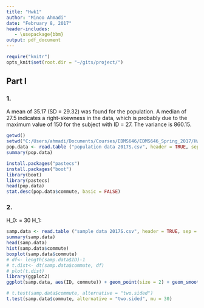 ```yaml
---
title: "Hwk1"
author: "Minoo Ahmadi"
date: "February 8, 2017"
header-includes:
   - \usepackage{bbm}
output: pdf_document
---
```



```r
require("knitr")
opts_knit$set(root.dir = "~/gits/project/")
```


## Part I
### 1.
A mean of 35.17 (SD = 29.32) was found for the population.  A median of 27.5 indicates a right-skewness in the data, which is probably due to the maximum value of 150 for the subject with ID = 27. The variance is 860.15.

```r
getwd()
setwd("C:/Users/ahmadi/Documents/Courses/EDMS646/EDMS646_Spring_2017/Hwk1")
pop.data <- read.table ("population data 2017S.csv", header = TRUE, sep = ",")
summary(pop.data)

install.packages("pastecs")
install.packages("boot")
library(boot)
library(pastecs)
head(pop.data)
stat.desc(pop.data$commute, basic = FALSE)

```

### 2.
H_0: \mu = 30
H_1: \mu \neq 30

```r
samp.data <- read.table ("sample data 2017S.csv", header = TRUE, sep = ",")
summary(samp.data)
head(samp.data)
hist(samp.data$commute)
boxplot(samp.data$commute)
# df<- length(samp.data$ID)-1
# t.dist<- dt(samp.data$commute, df)
# plot(t.dist)
library(ggplot2)
ggplot(samp.data, aes(ID, commute)) + geom_point(size = 2) + geom_smooth(method = "lm")   # or: plot (samp.data$commute~samp.data$ID)

# t.test(samp.data$commute, alternative = "two.sided")
t.test(samp.data$commute, alternative = "two.sided", mu = 30)
```

